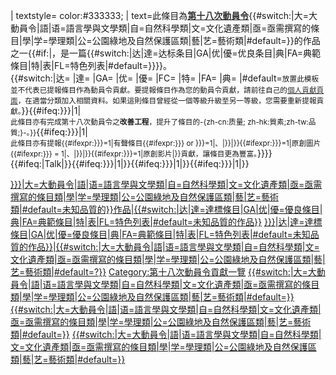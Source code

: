 {{tmbox
| type=notice
| image=[[File:Wikipedia zh dc logo.svg|60px]]
| style= background-color:#D1CFCF;
| imageright={{#switch:{{{topic|}}}|大|語|语|自|文|亟|學|学|公|藝|艺|#default=|}}
| textstyle= color:#333333;
| text=此條目為'''[[Wikipedia:動員令/第十八次動員令|<span style="background-color:inherit; color:#333333;">第十八次動員令</span>]]'''{{#switch:{{{topic|}}}|大=大動員令|語|语=語言學與文學類|自=自然科學類|文=文化遺產類|亟=亟需撰寫的條目|學|学=學理類|公=公園綠地及自然保護區類|藝|艺=藝術類|#default=}}的作品之一{{#if:{{{type|}}}|，是一篇{{#switch:{{{type|}}}|达|達=达标条目|GA|优|優=优良条目|典|FA=典範條目|特|表|FL=特色列表|#default=}}}}。<br>{{#switch:{{{type|}}}|达=<!--达标条目-->|達=<!--达标条目-->|GA=<!--优良条目-->|优=<!--优良条目-->|優=<!--优良条目-->|FC=<!--特色内容-->|特=<!--特色内容-->|FA=<!--典範條目-->|典=<!--典範條目-->|#default=<small>放置此模板並不代表已提報條目作為動員令貢獻。要提報條目作為您的動員令貢獻，請前往自己的[[Wikipedia:動員令/第十八次動員令/個人貢獻|<span style="background-color:inherit; color:#333333;">個人貢獻頁面</span>]]，在適當分類加入相關資料。如果這則條目曾經從一個等級升級至另一等級，您需要重新提報貢獻。</small>}}{{#ifeq:{{{improve|{{{Improve|0}}}}}}|1|<br/><small>此條目亦有完成第十八次動員令之'''改善工程'''，提升了條目的-{zh-cn:质量; zh-hk:質素;zh-tw:品質;}-。}}</small>{{#ifeq:{{{media|{{{Media|0}}}}}}|1|<br/><small>此條目亦有提報{{#ifexpr:{{{spoken|{{{Spoken|0}}}}}}=1|有聲條目{{#ifexpr:{{{video|{{{Video|0}}}}}} or {{{pic|{{{Pic|0}}}}}}=1|、|}}|}}{{#ifexpr:{{{pic|{{{Pic|0}}}}}}=1|原創圖片{{#ifexpr:{{{video|{{{Video|0}}}}}} = 1|、|}}|}}{{#ifexpr:{{{video|{{{Video|0}}}}}}=1|原創影片|}}貢獻，讓條目更為豐富。</small>}}}}<includeonly>{{#ifeq:{{NAMESPACE}}|Talk|[[Category:第十八次動員令{{#switch:{{{topic|}}}|大=大動員令|語|语=語言學與文學類|自=自然科學類|文=文化遺產類|亟=亟需撰寫的條目類|學|学=學理類|公=公園綠地及自然保護區類|藝|艺=藝術類|#default=未知品質的}}作品|{{#switch:{{{type|}}}|达|達=達標條目|GA|优|優=優良條目|典|FA=典範條目|特|表|FL=特色列表|#default=未知品質的作品}}]][[Category:第十八次動員令{{#switch:{{{type|}}}|达|達=達標條目|GA|优|優=優良條目|典|FA=典範條目|特|表|FL=特色列表|#default=未知品質的作品}}|{{#switch:{{{topic|}}}|大=大動員令|語|语=語言學與文學類|自=自然科學類|文=文化遺產類|亟=亟需撰寫的條目類|學|学=學理類|公=公園綠地及自然保護區類|藝|艺=藝術類|#default=?}}]][[Category:第十八次動員令貢獻一覽]]}}{{#ifeq:{{{improve|{{{Improve|0}}}}}}|1|[[Category:第十八次動員令改善工程作品|{{#switch:{{{topic|}}}|大=大動員令|語|语=語言學與文學類|自=自然科學類|文=文化遺產類|亟=亟需撰寫的條目類|學|学=學理類|公=公園綠地及自然保護區類|藝|艺=藝術類|#default=}}]]}}{{#ifeq:{{{spoken|{{{Spoken|0}}}}}}|1|[[Category:第十八次動員令有聲條目|{{#switch:{{{topic|}}}|大=大動員令|語|语=語言學與文學類|自=自然科學類|文=文化遺產類|亟=亟需撰寫的條目類|學|学=學理類|公=公園綠地及自然保護區類|藝|艺=藝術類|#default=}}]]}}{{#ifeq:{{{media|{{{Media|0}}}}}}|1|[[Category:第十八次動員令含多媒體項目之作品|{{#switch:{{{topic|}}}|大=大動員令|語|语=語言學與文學類|自=自然科學類|文=文化遺產類|亟=亟需撰寫的條目類|學|学=學理類|公=公園綠地及自然保護區類|藝|艺=藝術類|#default=}}]]}}</includeonly><noinclude>{{template doc}}</noinclude>